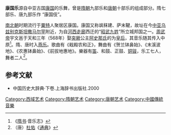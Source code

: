 '''康国乐'''源自中亚古国[[康国|康国]]的乐舞，曾是[[隋朝|隋朝]]九部乐和[[唐朝|唐朝]]十部乐的组成部分。隋七部乐、唐九部乐作 “康国伎”。

[[南北朝|南北朝]]时期流行于[[粟特|粟特]]人聚居区康国。康国又称飒秣建、萨末鞬，故址在今[[中亚|中亚]][[乌兹别克斯坦|乌兹别克斯坦]][[撒马尔罕|撒马尔罕]]附近，为自[[河西走廊|河西走廊]]西迁的“[[昭武九姓|昭武九姓]]”所立城邦国之一。[[周武帝|周武帝]]宇文邕于天和三年（568年）娶[[突厥|突厥]]公主[[阿史那皇后|阿史那氏]]的为[[皇后|皇后]]，其音乐随其传入中原<ref>《[[隋书|隋书]]·音乐志》</ref>。隋、唐时入[[燕乐|燕乐]]。歌曲有《戢殿农和正》，舞曲有《贺兰钵鼻始》、《末溪波地》、《农惠钵鼻始》、《前拔地惠地》。樂器有[[笛|笛]]、和鼓、正鼓、[[铜钹|铜钹]]，乐工七人，舞者二人<ref>（唐）[[杜佑|杜佑]]《[[通典|通典]]》</ref>。

==参考文献==
{{reflist}}
* 中国历史大辞典·下卷.上海辞书出版社.2000

[[Category:西域艺术|Category:西域艺术]]
[[Category:隋朝艺术|Category:隋朝艺术]]
[[Category:唐朝艺术|Category:唐朝艺术]]
[[Category:中國傳統音樂|Category:中國傳統音樂]]
